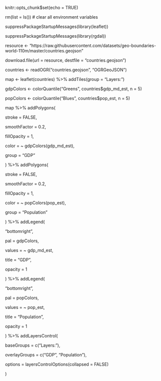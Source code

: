 knitr::opts_chunk$set(echo = TRUE)

rm(list = ls()) # clear all environment variables

suppressPackageStartupMessages(library(leaflet))

suppressPackageStartupMessages(library(rgdal))

resource <- "https://raw.githubusercontent.com/datasets/geo-boundaries-world-110m/master/countries.geojson"

download.file(url = resource, destfile = "countries.geojson")

countries <- readOGR("countries.geojson", "OGRGeoJSON")

map <- leaflet(countries) %>% addTiles(group = "Layers:")

gdpColors <- colorQuantile("Greens", countries$gdp_md_est, n = 5)

popColors <- colorQuantile("Blues", countries$pop_est, n = 5)

map %>% addPolygons(
            
stroke = FALSE,
          
smoothFactor = 0.2,
            
fillOpacity = 1,
            
color =  ~ gdpColors(gdp_md_est),
            
group = "GDP"
  
  ) %>% addPolygons(
  
  stroke = FALSE,
  
  smoothFactor = 0.2,
  
  fillOpacity = 1,
  
  color = ~ popColors(pop_est),
  
  group = "Population"
  
  ) %>% addLegend(
  
  "bottomright",
  
  pal = gdpColors,
  
  values = ~ gdp_md_est,
  
  title = "GDP",
          
opacity = 1

) %>% addLegend(

"bottomright",

pal = popColors,

values = ~ pop_est,

title = "Population",

opacity = 1

) %>% addLayersControl(

baseGroups = c("Layers:"),

overlayGroups = c("GDP", "Population"),

options = layersControlOptions(collapsed = FALSE)

)
